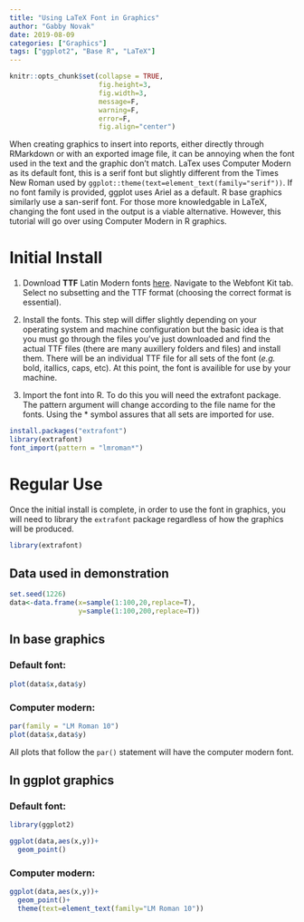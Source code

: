 ```yaml
---
title: "Using LaTeX Font in Graphics"
author: "Gabby Novak"
date: 2019-08-09
categories: ["Graphics"]
tags: ["ggplot2", "Base R", "LaTeX"]
---
```


```r
knitr::opts_chunk$set(collapse = TRUE, 
                      fig.height=3, 
                      fig.width=3,
                      message=F,
                      warning=F,
                      error=F,
                      fig.align="center")
```

When creating graphics to insert into reports, either directly through RMarkdown or with an exported image file, it can be annoying when the font used in the text and the graphic don't match. LaTex uses Computer Modern as its default font, this is a serif font but slightly different from the Times New Roman used by `ggplot::theme(text=element_text(family="serif"))`. If no font family is provided, ggplot uses Ariel as a default. R base graphics similarly use a san-serif font. For those more knowledgable in LaTeX, changing the font used in the output is a viable alternative. However, this tutorial will go over using Computer Modern in R graphics.

# Initial Install

1) Download **TTF** Latin Modern fonts [here](https://www.fontsquirrel.com/fonts/latin-modern-roman). Navigate to the Webfont Kit tab. Select no subsetting and the TTF format (choosing the correct format is essential).

2) Install the fonts. This step will differ slightly depending on your operating system and machine configuration but the basic idea is that you must go through the files you've just downloaded and find the actual TTF files (there are many auxillery folders and files) and install them. There will be an individual TTF file for all sets of the font (*e.g.* bold, itallics, caps, etc). At this point, the font is availible for use by your machine.

3) Import the font into R. To do this you will need the extrafont package. The pattern argument will change according to the file name for the fonts. Using the * symbol assures that all sets are imported for use.

```r
install.packages("extrafont")
library(extrafont)
font_import(pattern = "lmroman*")
```

# Regular Use

Once the initial install is complete, in order to use the font in graphics, you will need to library the `extrafont` package regardless of how the graphics will be produced. 

```r
library(extrafont)
```

## Data used in demonstration

```r
set.seed(1226)
data<-data.frame(x=sample(1:100,20,replace=T),
                 y=sample(1:100,200,replace=T))
```

## In base graphics

### Default font:

```r
plot(data$x,data$y)
```

### Computer modern:

```r
par(family = "LM Roman 10")
plot(data$x,data$y)
```

All plots that follow the `par()` statement will have the computer modern font.

## In ggplot graphics

### Default font:

```r
library(ggplot2)
```

```r
ggplot(data,aes(x,y))+
  geom_point()
```

### Computer modern:

```r
ggplot(data,aes(x,y))+
  geom_point()+
  theme(text=element_text(family="LM Roman 10"))
```
